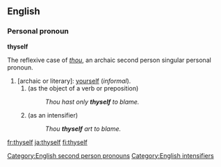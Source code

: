 ==English==

===Personal pronoun===
'''thyself'''

The reflexive case of ''[[thou]]'', an archaic second person singular personal pronoun.

#[archaic or literary]: [[yourself]] (''informal'').
##(as the object of a verb or preposition)
##:''Thou hast only '''thyself''' to blame.''
##(as an intensifier)
##:''Thou '''thyself''' art to blame.''

[[Category:English second person pronouns]]
[[Category:English intensifiers]]

[[fr:thyself]]
[[ja:thyself]]
[[fi:thyself]]